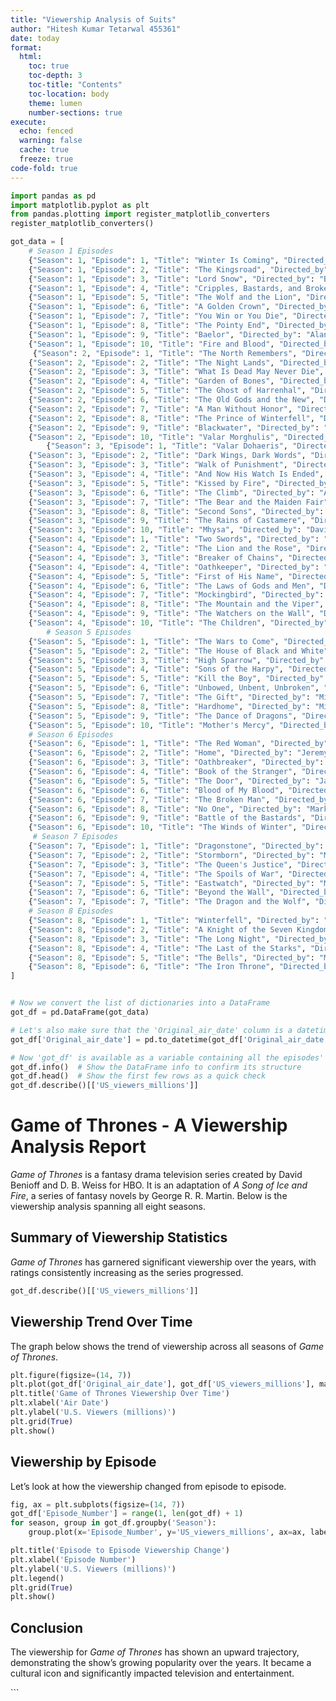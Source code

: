 ```yaml
---
title: "Viewership Analysis of Suits"
author: "Hitesh Kumar Tetarwal 455361"
date: today
format: 
  html:
    toc: true
    toc-depth: 3
    toc-title: "Contents"
    toc-location: body
    theme: lumen
    number-sections: true
execute:
  echo: fenced
  warning: false
  cache: true 
  freeze: true
code-fold: true
---
```



```python
import pandas as pd
import matplotlib.pyplot as plt
from pandas.plotting import register_matplotlib_converters
register_matplotlib_converters()

got_data = [
    # Season 1 Episodes
    {"Season": 1, "Episode": 1, "Title": "Winter Is Coming", "Directed_by": "Tim Van Patten", "Written_by": "David Benioff & D. B. Weiss", "Original_air_date": "April 17, 2011", "US_viewers_millions": 2.22},
    {"Season": 1, "Episode": 2, "Title": "The Kingsroad", "Directed_by": "Tim Van Patten", "Written_by": "David Benioff & D. B. Weiss", "Original_air_date": "April 24, 2011", "US_viewers_millions": 2.20},
    {"Season": 1, "Episode": 3, "Title": "Lord Snow", "Directed_by": "Brian Kirk", "Written_by": "David Benioff & D. B. Weiss", "Original_air_date": "May 1, 2011", "US_viewers_millions": 2.44},
    {"Season": 1, "Episode": 4, "Title": "Cripples, Bastards, and Broken Things", "Directed_by": "Brian Kirk", "Written_by": "Bryan Cogman", "Original_air_date": "May 8, 2011", "US_viewers_millions": 2.45},
    {"Season": 1, "Episode": 5, "Title": "The Wolf and the Lion", "Directed_by": "Brian Kirk", "Written_by": "David Benioff & D. B. Weiss", "Original_air_date": "May 15, 2011", "US_viewers_millions": 2.58},
    {"Season": 1, "Episode": 6, "Title": "A Golden Crown", "Directed_by": "Daniel Minahan", "Written_by": "Story by David Benioff & D. B. Weiss, Teleplay by Jane Espenson, David Benioff & D. B. Weiss", "Original_air_date": "May 22, 2011", "US_viewers_millions": 2.44},
    {"Season": 1, "Episode": 7, "Title": "You Win or You Die", "Directed_by": "Daniel Minahan", "Written_by": "David Benioff & D. B. Weiss", "Original_air_date": "May 29, 2011", "US_viewers_millions": 2.40},
    {"Season": 1, "Episode": 8, "Title": "The Pointy End", "Directed_by": "Daniel Minahan", "Written_by": "George R. R. Martin", "Original_air_date": "June 5, 2011", "US_viewers_millions": 2.72},
    {"Season": 1, "Episode": 9, "Title": "Baelor", "Directed_by": "Alan Taylor", "Written_by": "David Benioff & D. B. Weiss", "Original_air_date": "June 12, 2011", "US_viewers_millions": 2.66},
    {"Season": 1, "Episode": 10, "Title": "Fire and Blood", "Directed_by": "Alan Taylor", "Written_by": "David Benioff & D. B. Weiss", "Original_air_date": "June 19, 2011", "US_viewers_millions": 3.04},
     {"Season": 2, "Episode": 1, "Title": "The North Remembers", "Directed_by": "Alan Taylor", "Written_by": "David Benioff & D. B. Weiss", "Original_air_date": "April 1, 2012", "US_viewers_millions": 3.86},
    {"Season": 2, "Episode": 2, "Title": "The Night Lands", "Directed_by": "Alan Taylor", "Written_by": "David Benioff & D. B. Weiss", "Original_air_date": "April 8, 2012", "US_viewers_millions": 3.76},
    {"Season": 2, "Episode": 3, "Title": "What Is Dead May Never Die", "Directed_by": "Alik Sakharov", "Written_by": "Bryan Cogman", "Original_air_date": "April 15, 2012", "US_viewers_millions": 3.77},
    {"Season": 2, "Episode": 4, "Title": "Garden of Bones", "Directed_by": "David Petrarca", "Written_by": "Vanessa Taylor", "Original_air_date": "April 22, 2012", "US_viewers_millions": 3.65},
    {"Season": 2, "Episode": 5, "Title": "The Ghost of Harrenhal", "Directed_by": "David Petrarca", "Written_by": "David Benioff & D. B. Weiss", "Original_air_date": "April 29, 2012", "US_viewers_millions": 3.90},
    {"Season": 2, "Episode": 6, "Title": "The Old Gods and the New", "Directed_by": "David Nutter", "Written_by": "Vanessa Taylor", "Original_air_date": "May 6, 2012", "US_viewers_millions": 3.88},
    {"Season": 2, "Episode": 7, "Title": "A Man Without Honor", "Directed_by": "David Nutter", "Written_by": "David Benioff & D. B. Weiss", "Original_air_date": "May 13, 2012", "US_viewers_millions": 3.69},
    {"Season": 2, "Episode": 8, "Title": "The Prince of Winterfell", "Directed_by": "Alan Taylor", "Written_by": "David Benioff & D. B. Weiss", "Original_air_date": "May 20, 2012", "US_viewers_millions": 3.86},
    {"Season": 2, "Episode": 9, "Title": "Blackwater", "Directed_by": "Neil Marshall", "Written_by": "George R. R. Martin", "Original_air_date": "May 27, 2012", "US_viewers_millions": 3.38},
    {"Season": 2, "Episode": 10, "Title": "Valar Morghulis", "Directed_by": "Alan Taylor", "Written_by": "David Benioff & D. B. Weiss", "Original_air_date": "June 3, 2012", "US_viewers_millions": 4.20},
        {"Season": 3, "Episode": 1, "Title": "Valar Dohaeris", "Directed_by": "Daniel Minahan", "Written_by": "David Benioff & D. B. Weiss", "Original_air_date": "March 31, 2013", "US_viewers_millions": 4.37},
    {"Season": 3, "Episode": 2, "Title": "Dark Wings, Dark Words", "Directed_by": "Daniel Minahan", "Written_by": "Vanessa Taylor", "Original_air_date": "April 7, 2013", "US_viewers_millions": 4.27},
    {"Season": 3, "Episode": 3, "Title": "Walk of Punishment", "Directed_by": "David Benioff", "Written_by": "David Benioff & D. B. Weiss", "Original_air_date": "April 14, 2013", "US_viewers_millions": 4.72},
    {"Season": 3, "Episode": 4, "Title": "And Now His Watch Is Ended", "Directed_by": "Alex Graves", "Written_by": "David Benioff & D. B. Weiss", "Original_air_date": "April 21, 2013", "US_viewers_millions": 4.87},
    {"Season": 3, "Episode": 5, "Title": "Kissed by Fire", "Directed_by": "Alex Graves", "Written_by": "Bryan Cogman", "Original_air_date": "April 28, 2013", "US_viewers_millions": 5.35},
    {"Season": 3, "Episode": 6, "Title": "The Climb", "Directed_by": "Alik Sakharov", "Written_by": "David Benioff & D. B. Weiss", "Original_air_date": "May 5, 2013", "US_viewers_millions": 5.50},
    {"Season": 3, "Episode": 7, "Title": "The Bear and the Maiden Fair", "Directed_by": "Michelle MacLaren", "Written_by": "George R. R. Martin", "Original_air_date": "May 12, 2013", "US_viewers_millions": 4.84},
    {"Season": 3, "Episode": 8, "Title": "Second Sons", "Directed_by": "Michelle MacLaren", "Written_by": "David Benioff & D. B. Weiss", "Original_air_date": "May 19, 2013", "US_viewers_millions": 5.13},
    {"Season": 3, "Episode": 9, "Title": "The Rains of Castamere", "Directed_by": "David Nutter", "Written_by": "David Benioff & D. B. Weiss", "Original_air_date": "June 2, 2013", "US_viewers_millions": 5.22},
    {"Season": 3, "Episode": 10, "Title": "Mhysa", "Directed_by": "David Nutter", "Written_by": "David Benioff & D. B. Weiss", "Original_air_date": "June 9, 2013", "US_viewers_millions": 5.39},
    {"Season": 4, "Episode": 1, "Title": "Two Swords", "Directed_by": "D. B. Weiss", "Written_by": "David Benioff & D. B. Weiss", "Original_air_date": "April 6, 2014", "US_viewers_millions": 6.64},
    {"Season": 4, "Episode": 2, "Title": "The Lion and the Rose", "Directed_by": "Alex Graves", "Written_by": "George R. R. Martin", "Original_air_date": "April 13, 2014", "US_viewers_millions": 6.31},
    {"Season": 4, "Episode": 3, "Title": "Breaker of Chains", "Directed_by": "Alex Graves", "Written_by": "David Benioff & D. B. Weiss", "Original_air_date": "April 20, 2014", "US_viewers_millions": 6.59},
    {"Season": 4, "Episode": 4, "Title": "Oathkeeper", "Directed_by": "Michelle MacLaren", "Written_by": "Bryan Cogman", "Original_air_date": "April 27, 2014", "US_viewers_millions": 6.95},
    {"Season": 4, "Episode": 5, "Title": "First of His Name", "Directed_by": "Michelle MacLaren", "Written_by": "David Benioff & D. B. Weiss", "Original_air_date": "May 4, 2014", "US_viewers_millions": 7.16},
    {"Season": 4, "Episode": 6, "Title": "The Laws of Gods and Men", "Directed_by": "Alik Sakharov", "Written_by": "Bryan Cogman", "Original_air_date": "May 11, 2014", "US_viewers_millions": 6.40},
    {"Season": 4, "Episode": 7, "Title": "Mockingbird", "Directed_by": "Alik Sakharov", "Written_by": "David Benioff & D. B. Weiss", "Original_air_date": "May 18, 2014", "US_viewers_millions": 7.20},
    {"Season": 4, "Episode": 8, "Title": "The Mountain and the Viper", "Directed_by": "Alex Graves", "Written_by": "David Benioff & D. B. Weiss", "Original_air_date": "June 1, 2014", "US_viewers_millions": 7.17},
    {"Season": 4, "Episode": 9, "Title": "The Watchers on the Wall", "Directed_by": "Neil Marshall", "Written_by": "David Benioff & D. B. Weiss", "Original_air_date": "June 8, 2014", "US_viewers_millions": 6.95},
    {"Season": 4, "Episode": 10, "Title": "The Children", "Directed_by": "Alex Graves", "Written_by": "David Benioff & D. B. Weiss", "Original_air_date": "June 15, 2014", "US_viewers_millions": 7.09},
        # Season 5 Episodes
    {"Season": 5, "Episode": 1, "Title": "The Wars to Come", "Directed_by": "Michael Slovis", "Written_by": "David Benioff & D. B. Weiss", "Original_air_date": "April 12, 2015", "US_viewers_millions": 8.00},
    {"Season": 5, "Episode": 2, "Title": "The House of Black and White", "Directed_by": "Michael Slovis", "Written_by": "David Benioff & D. B. Weiss", "Original_air_date": "April 19, 2015", "US_viewers_millions": 6.81},
    {"Season": 5, "Episode": 3, "Title": "High Sparrow", "Directed_by": "Mark Mylod", "Written_by": "David Benioff & D. B. Weiss", "Original_air_date": "April 26, 2015", "US_viewers_millions": 6.71},
    {"Season": 5, "Episode": 4, "Title": "Sons of the Harpy", "Directed_by": "Mark Mylod", "Written_by": "Dave Hill", "Original_air_date": "May 3, 2015", "US_viewers_millions": 6.82},
    {"Season": 5, "Episode": 5, "Title": "Kill the Boy", "Directed_by": "Jeremy Podeswa", "Written_by": "Bryan Cogman", "Original_air_date": "May 10, 2015", "US_viewers_millions": 6.56},
    {"Season": 5, "Episode": 6, "Title": "Unbowed, Unbent, Unbroken", "Directed_by": "Jeremy Podeswa", "Written_by": "Bryan Cogman", "Original_air_date": "May 17, 2015", "US_viewers_millions": 6.24},
    {"Season": 5, "Episode": 7, "Title": "The Gift", "Directed_by": "Miguel Sapochnik", "Written_by": "David Benioff & D. B. Weiss", "Original_air_date": "May 24, 2015", "US_viewers_millions": 5.40},
    {"Season": 5, "Episode": 8, "Title": "Hardhome", "Directed_by": "Miguel Sapochnik", "Written_by": "David Benioff & D. B. Weiss", "Original_air_date": "May 31, 2015", "US_viewers_millions": 7.01},
    {"Season": 5, "Episode": 9, "Title": "The Dance of Dragons", "Directed_by": "David Nutter", "Written_by": "David Benioff & D. B. Weiss", "Original_air_date": "June 7, 2015", "US_viewers_millions": 7.14},
    {"Season": 5, "Episode": 10, "Title": "Mother's Mercy", "Directed_by": "David Nutter", "Written_by": "David Benioff & D. B. Weiss", "Original_air_date": "June 14, 2015", "US_viewers_millions": 8.11},
    # Season 6 Episodes
    {"Season": 6, "Episode": 1, "Title": "The Red Woman", "Directed_by": "Jeremy Podeswa", "Written_by": "David Benioff & D. B. Weiss", "Original_air_date": "April 24, 2016", "US_viewers_millions": 7.94},
    {"Season": 6, "Episode": 2, "Title": "Home", "Directed_by": "Jeremy Podeswa", "Written_by": "Dave Hill", "Original_air_date": "May 1, 2016", "US_viewers_millions": 7.29},
    {"Season": 6, "Episode": 3, "Title": "Oathbreaker", "Directed_by": "Daniel Sackheim", "Written_by": "David Benioff & D. B. Weiss", "Original_air_date": "May 8, 2016", "US_viewers_millions": 7.28},
    {"Season": 6, "Episode": 4, "Title": "Book of the Stranger", "Directed_by": "Daniel Sackheim", "Written_by": "David Benioff & D. B. Weiss", "Original_air_date": "May 15, 2016", "US_viewers_millions": 7.82},
    {"Season": 6, "Episode": 5, "Title": "The Door", "Directed_by": "Jack Bender", "Written_by": "David Benioff & D. B. Weiss", "Original_air_date": "May 22, 2016", "US_viewers_millions": 7.89},
    {"Season": 6, "Episode": 6, "Title": "Blood of My Blood", "Directed_by": "Jack Bender", "Written_by": "Bryan Cogman", "Original_air_date": "May 29, 2016", "US_viewers_millions": 6.71},
    {"Season": 6, "Episode": 7, "Title": "The Broken Man", "Directed_by": "Mark Mylod", "Written_by": "Bryan Cogman", "Original_air_date": "June 5, 2016", "US_viewers_millions": 7.80},
    {"Season": 6, "Episode": 8, "Title": "No One", "Directed_by": "Mark Mylod", "Written_by": "David Benioff & D. B. Weiss", "Original_air_date": "June 12, 2016", "US_viewers_millions": 7.60},
    {"Season": 6, "Episode": 9, "Title": "Battle of the Bastards", "Directed_by": "Miguel Sapochnik", "Written_by": "David Benioff & D. B. Weiss", "Original_air_date": "June 19, 2016", "US_viewers_millions": 7.66},
    {"Season": 6, "Episode": 10, "Title": "The Winds of Winter", "Directed_by": "Miguel Sapochnik", "Written_by": "David Benioff & D. B. Weiss", "Original_air_date": "June 26, 2016", "US_viewers_millions": 8.89},
     # Season 7 Episodes
    {"Season": 7, "Episode": 1, "Title": "Dragonstone", "Directed_by": "Jeremy Podeswa", "Written_by": "David Benioff & D. B. Weiss", "Original_air_date": "July 16, 2017", "US_viewers_millions": 10.11},
    {"Season": 7, "Episode": 2, "Title": "Stormborn", "Directed_by": "Mark Mylod", "Written_by": "Bryan Cogman", "Original_air_date": "July 23, 2017", "US_viewers_millions": 9.27},
    {"Season": 7, "Episode": 3, "Title": "The Queen's Justice", "Directed_by": "Mark Mylod", "Written_by": "David Benioff & D. B. Weiss", "Original_air_date": "July 30, 2017", "US_viewers_millions": 9.25},
    {"Season": 7, "Episode": 4, "Title": "The Spoils of War", "Directed_by": "Matt Shakman", "Written_by": "David Benioff & D. B. Weiss", "Original_air_date": "August 6, 2017", "US_viewers_millions": 10.17},
    {"Season": 7, "Episode": 5, "Title": "Eastwatch", "Directed_by": "Matt Shakman", "Written_by": "Dave Hill", "Original_air_date": "August 13, 2017", "US_viewers_millions": 10.72},
    {"Season": 7, "Episode": 6, "Title": "Beyond the Wall", "Directed_by": "Alan Taylor", "Written_by": "David Benioff & D. B. Weiss", "Original_air_date": "August 20, 2017", "US_viewers_millions": 10.24},
    {"Season": 7, "Episode": 7, "Title": "The Dragon and the Wolf", "Directed_by": "Jeremy Podeswa", "Written_by": "David Benioff & D. B. Weiss", "Original_air_date": "August 27, 2017", "US_viewers_millions": 12.07},
    # Season 8 Episodes
    {"Season": 8, "Episode": 1, "Title": "Winterfell", "Directed_by": "David Nutter", "Written_by": "Dave Hill", "Original_air_date": "April 14, 2019", "US_viewers_millions": 11.76},
    {"Season": 8, "Episode": 2, "Title": "A Knight of the Seven Kingdoms", "Directed_by": "David Nutter", "Written_by": "Bryan Cogman", "Original_air_date": "April 21, 2019", "US_viewers_millions": 10.29},
    {"Season": 8, "Episode": 3, "Title": "The Long Night", "Directed_by": "Miguel Sapochnik", "Written_by": "David Benioff & D. B. Weiss", "Original_air_date": "April 28, 2019", "US_viewers_millions": 12.02},
    {"Season": 8, "Episode": 4, "Title": "The Last of the Starks", "Directed_by": "David Nutter", "Written_by": "David Benioff & D. B. Weiss", "Original_air_date": "May 5, 2019", "US_viewers_millions": 11.80},
    {"Season": 8, "Episode": 5, "Title": "The Bells", "Directed_by": "Miguel Sapochnik", "Written_by": "David Benioff & D. B. Weiss", "Original_air_date": "May 12, 2019", "US_viewers_millions": 12.48},
    {"Season": 8, "Episode": 6, "Title": "The Iron Throne", "Directed_by": "David Benioff & D. B. Weiss", "Written_by": "David Benioff & D. B. Weiss", "Original_air_date": "May 19, 2019", "US_viewers_millions": 13.61}
]


# Now we convert the list of dictionaries into a DataFrame
got_df = pd.DataFrame(got_data)

# Let's also make sure that the 'Original_air_date' column is a datetime type.
got_df['Original_air_date'] = pd.to_datetime(got_df['Original_air_date'])

# Now 'got_df' is available as a variable containing all the episodes' data.
got_df.info()  # Show the DataFrame info to confirm its structure
got_df.head()  # Show the first few rows as a quick check
got_df.describe()[['US_viewers_millions']]
```

# Game of Thrones - A Viewership Analysis Report

*Game of Thrones* is a fantasy drama television series created by David Benioff and D. B. Weiss for HBO. It is an adaptation of *A Song of Ice and Fire*, a series of fantasy novels by George R. R. Martin. Below is the viewership analysis spanning all eight seasons.

## Summary of Viewership Statistics

*Game of Thrones* has garnered significant viewership over the years, with ratings consistently increasing as the series progressed.

```python
got_df.describe()[['US_viewers_millions']]
```

## Viewership Trend Over Time

The graph below shows the trend of viewership across all seasons of *Game of Thrones*.

```python
plt.figure(figsize=(14, 7))
plt.plot(got_df['Original_air_date'], got_df['US_viewers_millions'], marker='o')
plt.title('Game of Thrones Viewership Over Time')
plt.xlabel('Air Date')
plt.ylabel('U.S. Viewers (millions)')
plt.grid(True)
plt.show()
```

## Viewership by Episode

Let's look at how the viewership changed from episode to episode.

```python
fig, ax = plt.subplots(figsize=(14, 7))
got_df['Episode_Number'] = range(1, len(got_df) + 1)
for season, group in got_df.groupby('Season'):
    group.plot(x='Episode_Number', y='US_viewers_millions', ax=ax, label=f'Season {season}', marker='o')

plt.title('Episode to Episode Viewership Change')
plt.xlabel('Episode Number')
plt.ylabel('U.S. Viewers (millions)')
plt.legend()
plt.grid(True)
plt.show()
```

## Conclusion

The viewership for *Game of Thrones* has shown an upward trajectory, demonstrating the show's growing popularity over the years. It became a cultural icon and significantly impacted television and entertainment.

```
